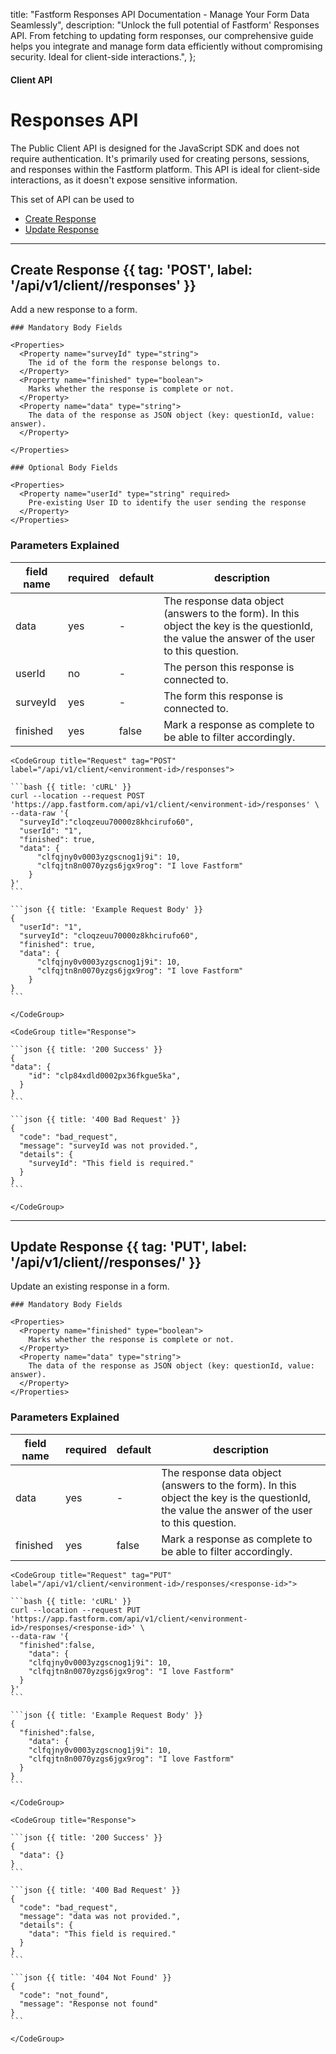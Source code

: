 
  title: "Fastform Responses API Documentation - Manage Your Form Data Seamlessly",
  description:
    "Unlock the full potential of Fastform' Responses API. From fetching to updating form responses, our comprehensive guide helps you integrate and manage form data efficiently without compromising security. Ideal for client-side interactions.",
};

#### Client API

# Responses API

The Public Client API is designed for the JavaScript SDK and does not require authentication. It's primarily used for creating persons, sessions, and responses within the Fastform platform. This API is ideal for client-side interactions, as it doesn't expose sensitive information.

This set of API can be used to
- [Create Response](#create-response)
- [Update Response](#update-response)

---

## Create Response {{ tag: 'POST', label: '/api/v1/client/<environment-id>/responses' }}

Add a new response to a form.

<Row>
  <Col>

    ### Mandatory Body Fields

    <Properties>
      <Property name="surveyId" type="string">
        The id of the form the response belongs to.
      </Property>
      <Property name="finished" type="boolean">
        Marks whether the response is complete or not.
      </Property>
      <Property name="data" type="string">
        The data of the response as JSON object (key: questionId, value: answer).
      </Property>

    </Properties>

    ### Optional Body Fields

    <Properties>
      <Property name="userId" type="string" required>
        Pre-existing User ID to identify the user sending the response
      </Property>
    </Properties>

### Parameters Explained

| field name | required | default | description                                                                                                                                    |
| ---------- | -------- | ------- | ---------------------------------------------------------------------------------------------------------------------------------------------- |
| data       | yes      | -       | The response data object (answers to the form). In this object the key is the questionId, the value the answer of the user to this question. |
| userId     | no       | -       | The person this response is connected to.                                                                                                      |
| surveyId   | yes      | -       | The form this response is connected to.                                                                                                      |
| finished   | yes      | false   | Mark a response as complete to be able to filter accordingly.                                                                                  |

  </Col>
  <Col sticky>

    <CodeGroup title="Request" tag="POST" label="/api/v1/client/<environment-id>/responses">

    ```bash {{ title: 'cURL' }}
    curl --location --request POST 'https://app.fastform.com/api/v1/client/<environment-id>/responses' \
    --data-raw '{
      "surveyId":"cloqzeuu70000z8khcirufo60",
      "userId": "1",
      "finished": true,
      "data": {
          "clfqjny0v0003yzgscnog1j9i": 10,
          "clfqjtn8n0070yzgs6jgx9rog": "I love Fastform"
        }
    }'
    ```

    ```json {{ title: 'Example Request Body' }}
    {
      "userId": "1",
      "surveyId": "cloqzeuu70000z8khcirufo60",
      "finished": true,
      "data": {
          "clfqjny0v0003yzgscnog1j9i": 10,
          "clfqjtn8n0070yzgs6jgx9rog": "I love Fastform"
        }
    }
    ```

    </CodeGroup>

    <CodeGroup title="Response">

    ```json {{ title: '200 Success' }}
    {
    "data": {
        "id": "clp84xdld0002px36fkgue5ka",
      }
    }
    ```

    ```json {{ title: '400 Bad Request' }}
    {
      "code": "bad_request",
      "message": "surveyId was not provided.",
      "details": {
        "surveyId": "This field is required."
      }
    }
    ```

    </CodeGroup>

  </Col>
</Row>

---

## Update Response {{ tag: 'PUT', label: '/api/v1/client/<environment-id>/responses/<response-id>' }}

Update an existing response in a form.

<Row>
  <Col>

    ### Mandatory Body Fields

    <Properties>
      <Property name="finished" type="boolean">
        Marks whether the response is complete or not.
      </Property>
      <Property name="data" type="string">
        The data of the response as JSON object (key: questionId, value: answer).
      </Property>
    </Properties>

### Parameters Explained

| field name | required | default | description                                                                                                                                    |
| ---------- | -------- | ------- | ---------------------------------------------------------------------------------------------------------------------------------------------- |
| data       | yes      | -       | The response data object (answers to the form). In this object the key is the questionId, the value the answer of the user to this question. |
| finished   | yes      | false   | Mark a response as complete to be able to filter accordingly.                                                                                  |

  </Col>
  <Col sticky>

    <CodeGroup title="Request" tag="PUT" label="/api/v1/client/<environment-id>/responses/<response-id>">

    ```bash {{ title: 'cURL' }}
    curl --location --request PUT 'https://app.fastform.com/api/v1/client/<environment-id>/responses/<response-id>' \
    --data-raw '{
      "finished":false,
        "data": {
        "clfqjny0v0003yzgscnog1j9i": 10,
        "clfqjtn8n0070yzgs6jgx9rog": "I love Fastform"
      }
    }'
    ```

    ```json {{ title: 'Example Request Body' }}
    {
      "finished":false,
        "data": {
        "clfqjny0v0003yzgscnog1j9i": 10,
        "clfqjtn8n0070yzgs6jgx9rog": "I love Fastform"
      }
    }
    ```

    </CodeGroup>

    <CodeGroup title="Response">

    ```json {{ title: '200 Success' }}
    {
      "data": {}
    }
    ```

    ```json {{ title: '400 Bad Request' }}
    {
      "code": "bad_request",
      "message": "data was not provided.",
      "details": {
        "data": "This field is required."
      }
    }
    ```

    ```json {{ title: '404 Not Found' }}
    {
      "code": "not_found",
      "message": "Response not found"
    }
    ```

    </CodeGroup>

  </Col>
</Row>
